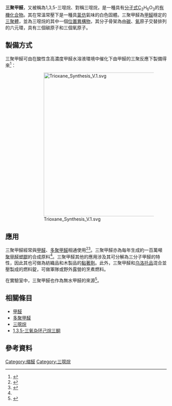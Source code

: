{{chembox
| Watchedfields = changed
| verifiedrevid = 477204812
| Name = 三聚甲醛
| ImageFileL1 = S-Trioxane.svg
| ImageFileR1 = 1,3,5-Trioxane-3D-balls.png
| ImageAltR1 = Trioxane molecule
| ImageSizeR1 = 140
| IUPAC中 = 1,3,5-三噁烷
| OtherNames = ''s''-三噁烷; 1,3,5-三氧雜環己烷
|Section1={{Chembox Identifiers
| UNII_Ref = {{fdacite|correct|FDA}}
| UNII = 46BNU65YNY
| SMILES = O1COCOC1
| ChemSpiderID_Ref = {{chemspidercite|correct|chemspider}}
| ChEBI_Ref = {{ebicite|correct|EBI}}
| ChEBI = 38043
| ChemSpiderID = 7790
| StdInChI_Ref = {{stdinchicite|correct|chemspider}}
| StdInChI = 1S/C3H6O3/c1-4-2-6-3-5-1/h1-3H2
| StdInChIKey_Ref = {{stdinchicite|correct|chemspider}}
| StdInChIKey = BGJSXRVXTHVRSN-UHFFFAOYSA-N
| CASNo_Ref = {{cascite|correct|CAS}}
| CASNo = 110-88-3
| RTECS = YK0350000
}}
|Section2={{Chembox Properties
| C=3 | H=6 | O=3
| Appearance = 白色結晶固體
| Density = 1.17 g/cm{{sup|3}} (65 °C)<ref name=GESTIS>{{GESTIS|ZVG=29710}}</ref>
| Solubility = 221 g/L<ref name=GESTIS/>
| MeltingPtC = 62
| MeltingPt_ref = <ref name=GESTIS/>
| BoilingPtC = 115
| BoilingPt_ref = <ref name=GESTIS/>
}}
|Section7={{Chembox Hazards
| MainHazards =
| FlashPt = {{convert|45|C|F}}<ref name=GESTIS/>
| NFPA-H = 2
| NFPA-F = 2
| NFPA-R = 0
| GHSPictograms = {{GHS02}}{{GHS07}}{{GHS08}}
| GHSSignalWord = 警告
| HPhrases = {{H-phrases|228|335|361}}
| PPhrases = {{P-phrases|201|202|210|240|241|261|271|280|281|304+340|308+313|312|370+378|403+233|405|501}}
}}
|Section8={{Chembox Related
| OtherCpds = [[甲醛|甲醛]]<br>[[1,2,4-三噁烷|1,2,4-三噁烷]]<br>[[多聚甲醛|多聚甲醛]]
}}
}}
'''三聚甲醛'''，又被稱為1,3,5-三噁烷、對稱三噁烷，是一種具有[[分子式|分子式]]C<sub>3</sub>H<sub>6</sub>O<sub>3</sub>的[[有機化合物|有機化合物]]。其在常溫常壓下是一種具[[氯仿|氯仿]]氣味的白色固體。三聚甲醛為[[甲醛|甲醛]]穩定的[[三聚體|三聚體]]，並為三噁烷的其中一個[[同分異構#位置异构|位置異構物]]，其分子骨架為由[[碳|碳]]、[[氧|氧]]原子交替排列的六元環，具有三個碳原子和三個氧原子。

== 製備方式 ==
三聚甲醛可由在酸性含高濃度甲醛水溶液環境中催化下由甲醛的三聚反應下製備得來<ref name=Ullmann>{{Ullmann|doi=10.1002/14356007.a11_619|title=Formaldehyde|year=2000|last1=Reuss|first1=Günther|last2=Disteldorf|first2=Walter|last3=Gamer|first3=Armin Otto|last4=Hilt|first4=Albrecht|isbn=3527306730}}</ref>：

::[[File:Trioxane_Synthesis_V.1.svg|450px]]

== 應用 ==
三聚甲醛經常與[[甲醛|甲醛]]、[[多聚甲醛|多聚甲醛]]相通使用<ref>{{cite journal|title=6,7-Dihydrocyclopenta-1,3-Dioxin-5(4H)-One|author=K. Chen|journal=Organic Syntheses|doi=10.15227/orgsyn.075.0189|year=1998|volume=75|pages=189|author3=A. B. Smith, III|author2=C. S. Brook}}</ref><ref>{{cite journal|title=Benzyl Chloromethyl Ether|author=D. S. Connor|journal=Organic Syntheses|doi=10.15227/orgsyn.052.0016|year=1972|volume=52|pages=16|author3=G. N. Taylor|author4=R. K. Boeckman, Jr|author5=J. B. Medwid|author2=G. W. Klein}}</ref>。三聚甲醛亦為每年生成約一百萬噸[[聚甲醛|聚甲醛塑膠]]的合成原料<ref name=Ullmann/>。三聚甲醛其他的應用涉及其可分解為三分子甲醛的特性，因此其也可做為紡織品和木製品的[[黏合剂|黏著劑]]。此外，三聚甲醛和[[乌洛托品|乌洛托品]]混合並壓製成的燃料錠，可做軍隊或野外露營的烹煮燃料。

在實驗室中，三聚甲醛也作為無水甲醛的來源<ref>{{cite journal|title=Hexahydro-1,3,5-Tripropionyl-s-Triazine|author=W. O. Teeters|journal=Organic Syntheses|doi=10.15227/orgsyn.030.0051|year=1950|volume=30|pages=51|author2=M. A. Gradsten}}</ref>。

==相關條目==
*[[甲醛|甲醛]]
*[[多聚甲醛|多聚甲醛]]
*[[三噁烷|三噁烷]]
*[[1,3,5-三氧杂环己烷三酮|1,3,5-三氧杂环己烷三酮]]

== 參考資料 ==
{{reflist}}

[[Category:缩醛|Category:缩醛]]
[[Category:三噁烷|Category:三噁烷]]